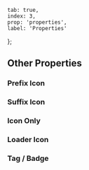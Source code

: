     tab: true,
    index: 3,
    prop: 'properties',
    label: 'Properties'
};

## Other Properties

### Prefix Icon

### Suffix Icon

### Icon Only

### Loader Icon

### Tag / Badge
